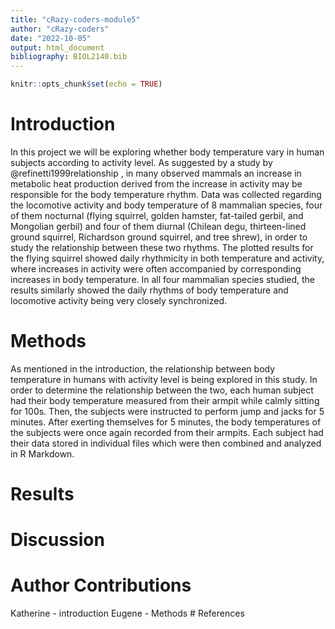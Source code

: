 ```yaml
---
title: "cRazy-coders-module5"
author: "cRazy-coders"
date: "2022-10-05"
output: html_document
bibliography: BIOL2140.bib
---
```


```r
knitr::opts_chunk$set(echo = TRUE)
```
# Introduction

In this project we will be exploring whether body temperature vary in human subjects according to activity level. As suggested by a study by @refinetti1999relationship , in many observed mammals an increase in metabolic heat production derived from the increase in activity may be responsible for the body temperature rhythm. Data was collected regarding the locomotive activity and body temperature of 8 mammalian species, four of them nocturnal (flying squirrel, golden hamster, fat-tailed gerbil, and Mongolian gerbil) and four of them diurnal (Chilean degu, thirteen-lined ground squirrel, Richardson ground squirrel, and tree shrew), in order to study the relationship between these two rhythms. The plotted results for the flying squirrel showed daily rhythmicity in both temperature and activity, where increases in activity were often accompanied by corresponding increases in body temperature. In all four mammalian species studied, the results similarly showed the daily rhythms of body temperature and locomotive activity being very closely synchronized.


# Methods

As mentioned in the introduction, the relationship between body temperature in humans with activity level is being explored in this study. In order to determine the relationship between the two, each human subject had their body temperature measured from their armpit while calmly sitting for 100s. Then, the subjects were instructed to perform jump and jacks for 5 minutes. After exerting themselves for 5 minutes, the body temperatures of the subjects were once again recorded from their armpits. Each subject had their data stored in individual files which were then combined and analyzed in R Markdown. 

# Results

# Discussion

# Author Contributions

Katherine - introduction
Eugene - Methods
# References

